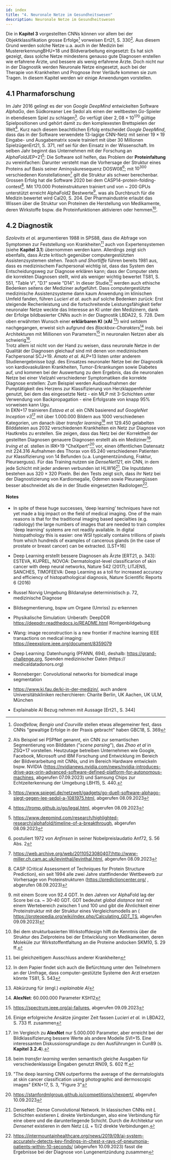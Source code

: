 ```yaml
---
id: index
title: "4. Neuronale Netze im Gesundheitswesen"
description: Neuronale Netze im Gesundheitswesen
---
```




Die in **Kapitel 3** vorgestellten CNNs können vor allem bei der Objektklassifikation grosse Erfolge[^1] vorweisen  <R>Ert21, S. 330</R>[^2]. Aus diesem Grund werden solche Netze u.a. auch in der Medizin bei Mustererkennung<R>BHU+18</R> und Bildverarbeitung eingesetzt: Es hat sich gezeigt, dass solche Netze mindestens genauso gute Diagnosen erstellen wie erfahrene Ärzte, und bessere als wenig erfahrene Ärzte. Doch nicht nur in der Diagnostik werden Neuronale Netze eingesetzt, auch bei der Therapie von Krankheiten und Prognose ihrer Verläufe kommen sie zum Tragen. In diesem Kapitel werden wir einige Anwendungen vorstellen.


[^1]: _Goodfellow, Bengio und Courville_ stellen etwas allegemeiner fest, dass CNNs "gewaltige Erfolge in der Praxis gebracht" haben <R>GBC18, S. 369</R>
[^2]: Als Beispiel sei PSPNet genannt, ein CNN zur semantischen Segmentierung von Bilddaten ("_scene parsing_"), das _Zhao et al_ in <R>ZSQ+17</R> vorstellen. Heutzutage betreiben Unternehmen wie Google, Facebook, Microsoft und IBM Forschung und Entwicklung im Bereich der Bildverarbeitung mit CNNs, und im Bereich Hardware entwickeln bspw. NVIDIA (https://nvidianews.nvidia.com/news/nvidia-introduces-drive-agx-orin-advanced-software-defined-platform-for-autonomous-machines, abgerufen 07.09.2023) und Samsung Chips zur Echtzeiterkennung der Umgebung  <R>LBH15, S. 440</R>.

## 4.1 Pharmaforschung
Im Jahr 2016 gelingt es der von _Google DeepMind_ entwickelten Software _AlphaGo_, den Südkoreaner Lee Sedol als einen der weltbesten _Go_-Spieler in ebendiesem Spiel zu schlagen[^3]. _Go_ verfügt über $2,08 \times 10^{170}$ gültige Spielpositionen und gehört damit zu den komplexesten Brettspielen der Welt[^4]. Kurz nach diesem beachtlichen Erfolg entscheidet _Google DeepMind_, dass das in der Software verwendete 13-lagige CNN-Netz mit seiner $19 \times 19$ Eingabe- und Ausgabematrix sowie trainiert mit über 30 Millionen Spielzügen<R>Ert21, S. 371</R>, reif sei für den Einsatz in der Wissenschaft. Im selben Jahr beginnt das Unternehmen mit der Forschung an _AlphaFold_<R>JEP+21</R>[^5]: Die Software soll helfen, das Problem der **Proteinfaltung** zu vereinfachen: Darunter versteht man die Vorhersage der Struktur eines Proteins auf Basis seiner Aminosäuresequenz  <R>DOSW08</R>[^6]; mit $10^{300}$ verschiedenen Konstellationen[^7] gilt die Struktur als schwer berechenbar.<br />
Grossen Erfolg hat die Software 2020 bei dem CASP14-protein-folding-contest[^8]. Mit 170.000 Proteinstrukturen trainiert und von ~ 200 GPUs unterstützt erreicht AlphaFold2 Bestwerte[^9], was als Durchbruch für die Medizin bewertet wird <R>Cal20, S. 204</R>. Der Pharmaindustrie erlaubt das Wissen über die Struktur von Proteinen die Herstellung von Medikamente, deren Wirkstoffe bspw. die Proteinfunktionen aktivieren oder hemmen[^10].

[^3]: https://www.spiegel.de/netzwelt/gadgets/go-duell-software-alphago-siegt-gegen-lee-sedol-a-1081975.html, abgerufen 08.09.2023
[^4]: https://tromp.github.io/go/legal.html, abgerufen 08.09.2023
[^5]: https://www.deepmind.com/research/highlighted-research/alphafold/timeline-of-a-breakthrough, abgerufen 08.09.2023
[^6]: postuliert 1972 von _Anfinsen_ in seiner Nobelpreislaudatio  <R>Anf72, S. 56 Abs. 2</R>
[^7]: https://web.archive.org/web/20110523080407/http://www-miller.ch.cam.ac.uk/levinthal/levinthal.html, abgerufen 08.09.2023
[^8]: CASP (Critical Assessment of Techniques for Protein Structure Prediction), ein seit 1994 alle zwei Jahre stattfindender Wettbewerb zur Vorhersage von Proteinstrukturen (https://predictioncenter.org/ , abgerufen 08.09.2023)
[^9]: mit einem Score von 92.4 GDT. In den Jahren vor AlphaFold lag der Score bei ca. ~ 30-40 GDT. GDT bedeutet _global distance test_ mit einem Wertebereich zwischen 1 und 100 und gibt die Ähnlichkeit einer Proteinstruktur mit der Struktur eines Vergleichsmodells an (
https://proteopedia.org/wiki/index.php/Calculating_GDT_TS, abgerufen 09.09.2023)
[^10]: Bei dem strukturbasierten Wirkstoffdesign hilft die Kenntnis über die Struktur des Zielproteins bei der Entwicklung von Medikamenten, deren Moleküle zur Wirkstoffentfaltung an die Proteine andocken <R>SKM10, S. 29 ff.</R>

## 4.2 Diagnostik
_Szolovits et al._ argumentieren 1988 in <R>SPS88</R>, dass die Abfrage von Symptomen zur Feststellung von Krankheiten[^11] auch von Expertensystemen (siehe **Kapitel 3.1**) übernommen werden kann. Allerdings zeigt sich ebenfalls, dass Ärzte kritisch gegenüber computergestützten Assistenzsystemen stehen. _Teach und Shortliffe_ führen bereits 1981 aus, dass es medizinischem Fachpersonal wichtig ist, dass das System den Entscheidungsweg zur Diagnose erklären kann; dass der Computer stets die korrekten Diagnosen stellt, wird als weniger wichtig bewertet <R>TS81, S. 551, "Table V", "D.1" sowie "D14"</R>. In dieser Studie[^12] werden auch ethische Bedenken seitens der Mediziner aufgeführt. Dass computergestützte medizinische Assistenzsysteme dann kaum Anwendung im klinischen Umfeld fanden, führen _Lucieri et al._ auch auf solche Bedenken zurück: Erst steigende Rechenleistung und die fortschreitende Leistungsfähigkeit tiefer neuronaler Netze weckte das Interesse an KI unter den Medizinern, dank der Erfolge bildbasierter CNNs auch in der Diagnostik <R>LBDA22, S. 728</R>. Dem oben erwähnten Wunsch einer **erklärbaren KI** (**xAI** [^13]) wird seitdem nachgegangen, erweist sich aufgrund des _Blackbox-Charakters_[^14] insb. bei Architekturen mit Millionen von Parametern[^15] in neuronalen Netzen aber als schwierig[^16].<br />
Trotz allem ist nicht von der Hand zu weisen, dass neuronale Netze in der Qualität der Diagnosen gleichauf sind mit denen von medizinischem Fachpersonal <R>SCJ+19</R>. _Amato et al._ <R>ALP+13</R> listen unter anderem Studienergebnisse bzgl. des Einsatzes neuronaler Netze bei der Diagnostik von kardiovaskulären Krankheiten, Tumor-Erkrankungen sowie Diabetes auf, und kommen bei der Auswertung zu dem Ergebnis, das die neuronalen Netze bei einer Vielzahl verschiedener Symptomatiken die korrekte Diagnose erstellen: Zum Beispiel werden Audioaufnahmen der Pumptätigkeit des Herzens zur Klassifizierung von Herzklappenfehler genutzt, bei dem das eingesetzte Netz - ein MLP mit 3-Schichten unter Verwendung von Backpropagation - eine Erfolgsrate von knapp 95% vorweisen kann <R>Ugu</R>.<br /> In <R>EKN+17</R> trainieren _Estava et al._ ein CNN basierend auf _GoogleNet Inception v3_[^17] mit über 1.000.000 Bildern aus 1000 verschiedenen Kategorien, um danach über _transfer learning_[^18] mit 129.450 gelabelten Bilddateien aus 2032 verschiedenen Krankheiten ein Netz zur Diagnose von Hautkrebs zu erstellen. Sie zeigen, dass das Netz bei der Korrektheit der gestellten Diagnosen genauere Diagnosen erstellt als ein Mediziner[^19]. <br />
_Irving et al._ stellen in <R>IRK+19</R> "CheXpert"[^20] vor, einen öffentlichen Datensatz mit 224.316 Aufnahmen des Thorax von 65.240 verschiedenen Patienten zur Klassifizierung von 14 Befunden (u.a. Lungenentzündung, Fraktur, Pleuraerguss). Für das Training nutzen sie _DenseNet121_, ein CNN, in dem jede Schicht mit jeder anderen verbunden ist <R>HLW16</R>[^21]. Die Inputdaten bestehen aus $320 \times 320$ Pixeln. Bei den Tests zeigt sich, dass ihr Netz bei der Diagnostizierung von Kardiomegalie, Ödemen sowie Pleuraergüssen besser abschneidet als die in der Studie eingesetzten Radiologen[^22].


[^11]: bei gleichzeitigem Ausschluss anderer Krankheiten
[^12]: In dem Papier findet sich auch die Befürchtung unter den Teilnehmern an der Umfrage, dass computer-gestützte Systeme den Arzt ersetzen könnte <R>TS81, S. 543</R>
[^13]: Abkürzung für (engl.) _explainable AI_
[^14]: **AlexNet**: 60.000.000 Parameter <R>KSH12</R>
[^15]: https://spectrum.ieee.org/ai-failures, abgerufen 09.09.2023
[^16]: Einige erfolgreiche Ansätze jüngster Zeit fassen _Lucieri et al._ in <R>LBDA22, S. 733 ff.</R> zusammen
[^17]: Im Vergleich zu **AlexNet** nur 5.000.000 Parameter, aber erreicht bei der Bildklassifizierung bessere Werte als andere Modelle <R>SVI+15</R>. Eine interessanten Diskussionsgrundlage zu den Ausführungen in <R>Cun89</R> (s. **Kapitel 3.2.4**).
[^18]: beim _transfer learning_ werden semantisch gleiche Ausgaben für verschiedenklassige Eingaben genutzt <R>RN09, S. 602 ff.</R>
[^19]: "The deep learning CNN outperforms the average of the dermatologists at skin cancer classification using photographic and
dermoscopic images" <R>EKN+17, S. 3, "Figure 3"</R>
[^20]: https://stanfordmlgroup.github.io/competitions/chexpert/, abgerufen 10.09.2023
[^21]: DenseNet: Dense Convolutional Network. In klassischen CNNs mit $L$ Schichten existieren $L$ direkte Verbindungen, also eine Verbindung für eine obere und die darunterliegende Schicht. Durch die Architektur von _Densenet_ existieren in dem Netz $L(L +1)/2$ direkte Verbindungen.
[^22]: https://intermountainhealthcare.org/news/2019/09/ai-system-accurately-detects-key-findings-in-chest-x-rays-of-pneumonia-patients-within-10-seconds/ (abgerufen 10.09.2023) fasst die Ergebnisse bei der Diagnose von Lungenentzündung zusammen

#### Notes

- In spite of these huge successes, ‘deep learning’ techniques have not yet made a big impact on the field of medical imaging. One of the main reasons is that for the traditional imaging based specialties (e.g. radiology) the large numbers of images that are needed to train complex ‘deep learning’ systems are not readily available. In digital
histopathology this is easier: one WSI typically contains trillions of pixels from which hundreds of examples of
cancerous glands (in the case of prostate or breast cancer) can be extracted. [LST+16]


- Deep Learning erstellt bessere Diagnosen als Ärzte [ERT21, p. 343]: ESTEVA, KUPREL, NOVOA: Dermatologist-level classificarion of skin cancer with deep neural networks, Nature 542 (2017); LITJENS, SANCHES, TIMOFEEVA: Deep Learning as a toll for increased accuracy and efficiency of histopathological diagnosis, Nature Scientific Reports 6 (2016)

- Russel Norvig Umgebung Bildanalyse deterministisch p. 72, medizinische Diagnose

- Bildsegmentierung, bspw um Organe (Umriss) zu erkennen
- Physikalische Simulation: Unberath: DeepDDR https://deepdrr.readthedocs.io/README.html Röntgenbildgebung
- Wang: image reconstruction is a new frontier if machine learning IEEE transactions on medical imaging: https://ieeexplore.ieee.org/document/8359079
- Deep Learning: Datenhungrig (PFANN, 694), deshalb: https://grand-challenge.org, Spenden medizinischer Daten (https:// medicaldatadonors.org)
- Ronneberger: Convolutional networks for biomedical image segmentation

- https://www.ki.fau.de/ki-in-der-medizin/, auch andere Universitätskliniken recherchieren: Charite Berlin, UK Aachen, UK ULM, München

- Explainable AI Bezug nehmen mit Aussage [Ert21., S. 344]
